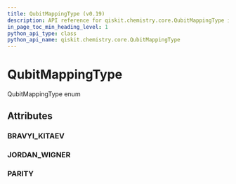 ```yaml
---
title: QubitMappingType (v0.19)
description: API reference for qiskit.chemistry.core.QubitMappingType in qiskit v0.19
in_page_toc_min_heading_level: 1
python_api_type: class
python_api_name: qiskit.chemistry.core.QubitMappingType
---
```


# QubitMappingType

<Class id="qiskit.chemistry.core.QubitMappingType" isDedicatedPage={true} github="https://github.com/qiskit-community/qiskit-aqua/tree/stable/0.7/qiskit/chemistry/core/hamiltonian.py" signature="QubitMappingType(value)" modifiers="class">
  QubitMappingType enum

  ## Attributes

  <span id="qubitmappingtype-bravyi-kitaev" />

  ### BRAVYI\_KITAEV

  <Attribute id="qiskit.chemistry.core.QubitMappingType.BRAVYI_KITAEV" attributeValue="'bravyi_kitaev'" />

  <span id="qubitmappingtype-jordan-wigner" />

  ### JORDAN\_WIGNER

  <Attribute id="qiskit.chemistry.core.QubitMappingType.JORDAN_WIGNER" attributeValue="'jordan_wigner'" />

  <span id="qubitmappingtype-parity" />

  ### PARITY

  <Attribute id="qiskit.chemistry.core.QubitMappingType.PARITY" attributeValue="'parity'" />
</Class>

